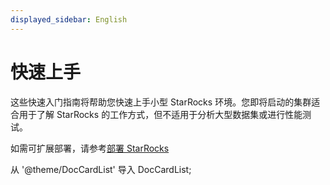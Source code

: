 ```yaml
---
displayed_sidebar: English
---
```


# 快速上手

这些快速入门指南将帮助您快速上手小型 StarRocks 环境。您即将启动的集群适合用于了解 StarRocks 的工作方式，但不适用于分析大型数据集或进行性能测试。

如需可扩展部署，请参考[部署 StarRocks](../deployment/deployment_overview.md)

从 '@theme/DocCardList' 导入 DocCardList;

<DocCardList />
